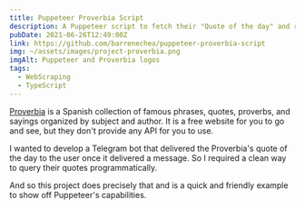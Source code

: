 ```yaml
---
title: Puppeteer Proverbia Script
description: A Puppeteer script to fetch their "Quote of the day" and return it as a JSON response over Standard Output (stdout).
pubDate: 2021-06-26T12:49:00Z
link: https://github.com/barrenechea/puppeteer-proverbia-script
img: ~/assets/images/project-proverbia.png
imgAlt: Puppeteer and Proverbia logos
tags:
  - WebScraping
  - TypeScript
---
```


[Proverbia](https://proverbia.net) is a Spanish collection of famous phrases, quotes, proverbs, and sayings organized by subject and author. It is a free website for you to go and see, but they don't provide any API for you to use.

I wanted to develop a Telegram bot that delivered the Proverbia's quote of the day to the user once it delivered a message. So I required a clean way to query their quotes programmatically.

And so this project does precisely that and is a quick and friendly example to show off Puppeteer's capabilities.
